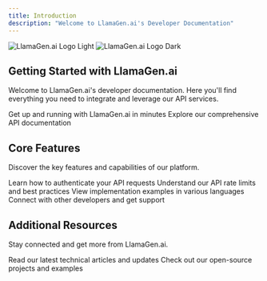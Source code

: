 ```yaml
---
title: Introduction
description: "Welcome to LlamaGen.ai's Developer Documentation"
---
```


<img
  className="block dark:hidden"
  src="https://cdn.llamagen.ai/web_public/LlamaGen.Ai-Brand-Assets/Full-Logo/Black@2x.png"
  alt="LlamaGen.ai Logo Light"
/>
<img
  className="hidden dark:block"
  src="https://cdn.llamagen.ai/web_public/LlamaGen.Ai-Brand-Assets/Full-Logo/White@2x.png"
  alt="LlamaGen.ai Logo Dark"
/>

## Getting Started with LlamaGen.ai

Welcome to LlamaGen.ai's developer documentation. Here you'll find everything you need to integrate and leverage our API services.

<CardGroup cols={2}>
  <Card
    title="Quick Start Guide"
    icon="rocket"
    href="/quickstart"
  >
    Get up and running with LlamaGen.ai in minutes
  </Card>
  <Card
    title="API Reference"
    icon="code"
    href="/api-reference"
  >
    Explore our comprehensive API documentation
  </Card>
</CardGroup>

## Core Features

Discover the key features and capabilities of our platform.

<CardGroup cols={2}>
  <Card
    title="Authentication"
    icon="key"
    href="/authentication"
  >
    Learn how to authenticate your API requests
  </Card>
  <Card
    title="Rate Limits"
    icon="gauge-high"
    href="/rate-limits"
  >
    Understand our API rate limits and best practices
  </Card>
  <Card
    title="Code Examples"
    icon="code-branch"
    href="/examples"
  >
    View implementation examples in various languages
  </Card>
  <Card
    title="Join Our Community"
    icon="discord"
    href="https://discord.com/invite/Jrsff8YFKw"
  >
    Connect with other developers and get support
  </Card>
</CardGroup>

## Additional Resources

Stay connected and get more from LlamaGen.ai.

<CardGroup cols={2}>
  <Card
    title="Technical Blog"
    icon="newspaper"
    href="https://tech.llamagen.ai/"
  >
    Read our latest technical articles and updates
  </Card>
  <Card
    title="GitHub"
    icon="github"
    href="https://github.com/LlamaGenAI"
  >
    Check out our open-source projects and examples
  </Card>
</CardGroup>